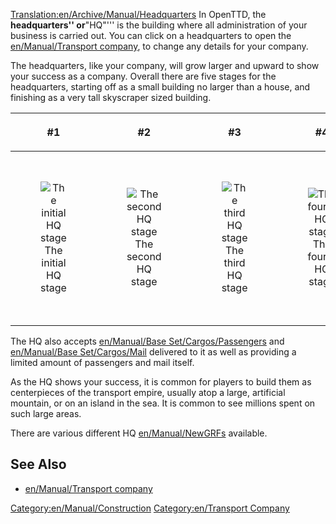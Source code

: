[[Translation:en/Archive/Manual/Headquarters]]
In OpenTTD, the '''headquarters'' or '''"HQ"''' is the building where all administration of your business is carried out. You can click on a headquarters to open the [[en/Manual/Transport company]], to change any details for your company. 

The headquarters, like your company, will grow larger and upward to show your success as a company. Overall there are five stages for the headquarters, starting off as a small building no larger than a house, and finishing as a very tall skyscraper sized building.
{| class="wikitable"

|-
! #1
! #2
! #3
! #4
! #5

|-
|align="center" |[[File:en/Archive/Old 32bpp/HQ1.png|The initial HQ stage]]
|align="center" |[[File:en/Archive/Old 32bpp/HQ2.png|The second HQ stage]]
|align="center" |[[File:en/Archive/Old 32bpp/HQ3.png|The third HQ stage]]
|align="center" |[[File:en/Archive/Old 32bpp/HQ4.png|The fourth HQ stage]]
|align="center" |[[File:en/Archive/Old 32bpp/HQ5.png|The last and largest HQ stage]]

|}

The HQ also accepts [[en/Manual/Base Set/Cargos/Passengers]] and [[en/Manual/Base Set/Cargos/Mail]] delivered to it as well as providing a limited amount of passengers and mail itself.

As the HQ shows your success, it is common for players to build them as centerpieces of the transport empire, usually atop a large, artificial mountain, or on an island in the sea. It is common to see millions spent on such large areas.

There are various different HQ [[en/Manual/NewGRF]]s available.
==See Also==
*[[en/Manual/Transport company]]

[[Category:en/Manual/Construction]]
[[Category:en/Transport Company]]